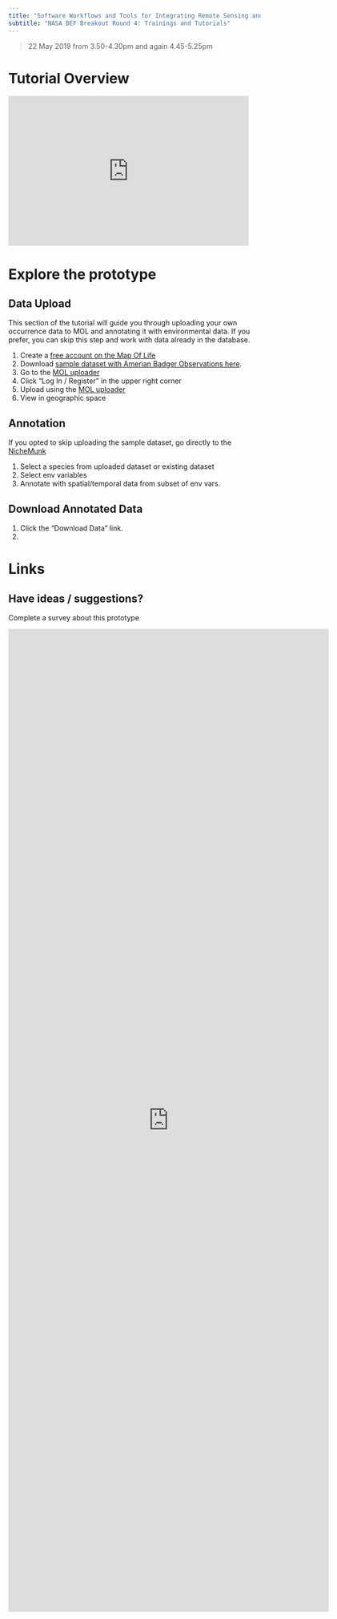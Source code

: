 ```yaml
---
title: "Software Workflows and Tools for Integrating Remote Sensing and Organismal Occurrence Data Streams"
subtitle: "NASA BEF Breakout Round 4: Trainings and Tutorials"
---
```


> 22 May 2019 from 3.50-4.30pm and again 4.45-5.25pm

# Tutorial Overview

<iframe src="https://docs.google.com/presentation/d/e/2PACX-1vQ3i8hloIq8FNhafP2qaIXRe22XAgAkA9BQhrsSwB4ui1hEK-s5lwfAZnFnPo17um40XeyliapLxVxp/embed?start=false&loop=false&delayms=60000" frameborder="0" width="480" height="299" allowfullscreen="true" mozallowfullscreen="true" webkitallowfullscreen="true"></iframe>

# Explore the prototype

## Data Upload

This section of the tutorial will guide you through uploading your own occurrence data to MOL and annotating it with environmental data.  If you prefer, you can skip this step and work with data already in the database.

1. Create a [free account on the Map Of Life](https://auth.mol.org/register)
2. Download [sample dataset with Amerian Badger Observations here](data/Taxidea_taxus.csv).
2. Go to the [MOL uploader](https://mol.org/upload/landing)
3. Click "Log In / Register" in the upper right corner
4. Upload using the [MOL uploader](https://mol.org/upload/landing)
3. View in geographic space

## Annotation

If you opted to skip uploading the sample dataset, go directly to the [NicheMunk](http://mol.org/nichemunk) 

1. Select a species from uploaded dataset or existing dataset
2. Select env variables
3. Annotate with spatial/temporal data from subset of env vars.


## Download Annotated Data

1. Click the "Download Data" link.
2. 


# Links

## Have ideas / suggestions?

Complete a survey about this prototype

<iframe src="https://docs.google.com/forms/d/e/1FAIpQLSflIl3nkvIADjAvfqW8KX-2CmHsa5No2fuvsDjYqwjL9JT-rA/viewform?embedded=true" width="640" height="1962" frameborder="0" marginheight="0" marginwidth="0">Loading...</iframe>



